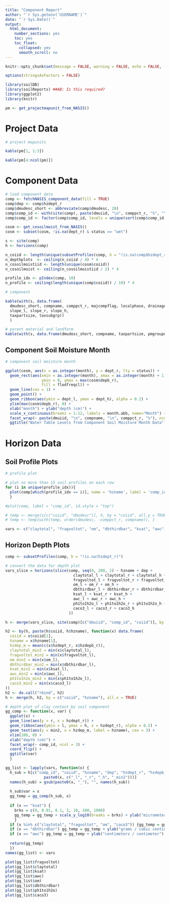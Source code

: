 ---
title: "Component Report"
author: "`r Sys.getenv('USERNAME')`"
date: "`r Sys.Date()`"
output: 
  html_document: 
    number_sections: yes
    toc: yes
    toc_float:
      collapsed: yes
      smooth_scroll: no
---
```{r setup, echo = FALSE}
knitr::opts_chunk$set(message = FALSE, warning = FALSE, echo = FALSE, fig.width = 8.5)

options(stringsAsFactors = FALSE)
```


```{r}
library(soilDB)
library(soilReports) ##AB: Is this required?
library(ggplot2)
library(knitr)

pm <- get_projectmapunit_from_NASIS()
```


# Project Data

```{r}

# project mapunits

kable(pm[1, 1:3])

kable(pm[4:ncol(pm)])

```


# Component Data

```{r component data, fig.width=8.5, fig.height=6}

# load component data
comp <- fetchNASIS_component_data(fill = TRUE)
comp$dep <- comp$hzdept_r
comp$dmudesc_short <- abbreviate(comp$dmudesc, 20)
comp$comp_id <- with(site(comp), paste(dmuiid, "\n", comppct_r, "%", "\n", compname))
comp$comp_id <- factor(comp$comp_id, levels = unique(sort(comp$comp_id, decreasing = TRUE)))

cosm <- get_cosoilmoist_from_NASIS()
cosm <- subset(cosm, !is.na(dept_r) & status == "wet")

s <- site(comp)
h <- horizons(comp)

n_coiid <- length(unique(subsetProfiles(comp, h = "!is.na(comp$hzdept_r)")$coiid))
n_depthplots  <- ceiling(n_coiid / 4) * 4
n_cosoilmoistiid <- length(unique(cosm$coiid))
n_cosoilmoist <- ceiling(n_cosoilmoistiid / 2) * 4

profile_idx <- pIndex(comp, 10)
n_profile <- ceiling(length(unique(comp$coiid)) / 10) * 4

# component

kable(with(s, data.frame(
  dmudesc_short, compname, comppct_r, majcompflag, localphase, drainagecl, 
  slope_l, slope_r, slope_h,
  taxpartsize, taxsubgrp))
  )

# parent material and landform
kable(with(s, data.frame(dmudesc_short, compname, taxpartsize, pmgroupname, landform.string)))
```


## Component Soil Moisture Month

```{r soil moisture, fig.height=n_cosoilmoist}
# component soil moisture month

ggplot(cosm, aes(x = as.integer(month), y = dept_r, lty = status)) +
  geom_rect(aes(xmin = as.integer(month), xmax = as.integer(month) + 1,
                ymin = 0, ymax = max(cosm$depb_r),
                fill = flodfreqcl)) +
  geom_line(cex = 1) +
  geom_point() +
  geom_ribbon(aes(ymin = dept_l, ymax = dept_h), alpha = 0.2) +
  ylim(max(cosm$depb_r), 0) +
  xlab("month") + ylab("depth (cm)") +
  scale_x_continuous(breaks = 1:12, labels = month.abb, name="Month") +
  facet_wrap(~ paste(dmuiid, "\n", compname, "\n", comppct_r, "%"), ncol = 2) +
  ggtitle("Water Table Levels from Component Soil Moisture Month Data")
```


# Horizon Data

## Soil Profile Plots

```{r horizon data, fig.height=n_profile}
# profile plot

# plot no more than 15 soil profiles on each row
for (i in unique(profile_idx)){
  plot(comp[which(profile_idx == i)], name = 'hzname', label = 'comp_id', id.style = "top")
  }

#plot(comp, label = "comp_id", id.style = "top")

# temp <- merge(s[c("coiid", "dmudesc")], h, by = "coiid", all.y = TRUE)
# temp <- temp[with(temp, order(dmudesc, -comppct_r, compname)), ]

vars <- c("claytotal", "fragvoltot", "om", "dbthirdbar", "ksat", "awc", "ph1to1h2o", "caco3")
```

## Horizon Depth Plots

```{r, depth plots, fig.height=n_depthplots}
comp <- subsetProfiles(comp, h = "!is.na(hzdept_r)")

# convert the data for depth plot
vars_slice = horizons(slice(comp, seq(0, 200, 2) ~ hzname + dep + 
                              claytotal_l + claytotal_r + claytotal_h +
                              fragvoltot_l + fragvoltot_r + fragvoltot_h +
                              om_l + om_r + om_h +
                              dbthirdbar_l + dbthirdbar_r + dbthirdbar_h + 
                              ksat_l + ksat_r + ksat_h +
                              awc_l + awc_r + awc_h + 
                              ph1to1h2o_l + ph1to1h2o_r + ph1to1h2o_h +
                              caco3_l + caco3_r + caco3_h
                            ))

h <- merge(vars_slice, site(comp)[c("dmuiid", "comp_id", "coiid")], by = "coiid", all.x = TRUE)

h2 <- by(h, paste(h$coiid, h$hzname), function(x) data.frame(
  coiid = x$coiid[1],
  hzname = x$hzname[1],
  hzdep_m = mean(c(x$hzdept_r, x$hzdepb_r)),
  claytotal_min2 = min(x$claytotal_l),
  fragvoltot_min2 = min(x$fragvoltot_l),
  om_min2 = min(x$om_l),
  dbthirdbar_min2 = min(x$dbthirdbar_l),
  ksat_min2 = min(x$ksat_l),
  awc_min2 = min(x$awc_l),
  ph1to1h2o_min2 = min(x$ph1to1h2o_l),
  caco3_min2 = min(x$caco3_l)
))
h2 <- do.call("rbind", h2)
h <- merge(h, h2, by = c("coiid", "hzname"), all.x = TRUE)

# depth plot of clay content by soil component
gg_comp <- function(x, var) {
  ggplot(x) +
  geom_line(aes(y = r, x = hzdept_r)) +
  geom_ribbon(aes(ymin = l, ymax = h, x = hzdept_r), alpha = 0.2) +
  geom_text(aes(y = min2, x = hzdep_m, label = hzname), cex = 3) +
  xlim(200, 0) +
  xlab("depth (cm)") +
  facet_wrap(~ comp_id, ncol = 3) + 
  coord_flip() +
  ggtitle(var)
  }

gg_list <- lapply(vars, function(x) {
  h_sub = h[c("comp_id", "coiid", "hzname", "dep", "hzdept_r", "hzdepb_r", "hzdep_m",
                 paste0(x, c("_l", "_r", "_h", "_min2")))]
  names(h_sub) = gsub(paste0(x, "_"), "", names(h_sub))
  
  h_sub$var = x
  gg_temp = gg_comp(h_sub, x)
 
  if (x == "ksat") {
    brks = c(0, 0.01, 0.1, 1, 10, 100, 1000)
    gg_temp = gg_temp + scale_y_log10(breaks = brks) + ylab("micrometers / second")
    }
  if (x %in% c("claytotal", "fragvoltot", "om", "caco3")) {gg_temp = gg_temp + ylab("%")}
  if (x == "dbthirdbar") gg_temp = gg_temp + ylab("grams / cubic centimeter")
  if (x == "awc") gg_temp = gg_temp + ylab("centimeters / centimeter")
  
  return(gg_temp)
  })
names(gg_list) <- vars

plot(gg_list$fragvoltot)
plot(gg_list$claytotal)
plot(gg_list$ksat)
plot(gg_list$awc)
plot(gg_list$om)
plot(gg_list$dbthirdbar)
plot(gg_list$ph1to1h2o)
plot(gg_list$caco3)

```

